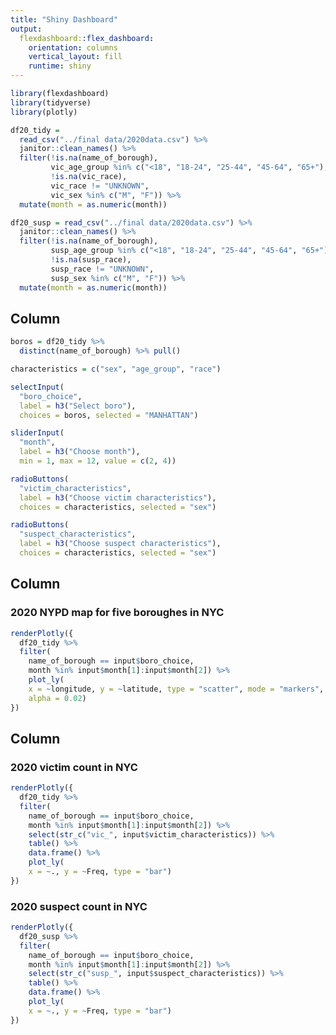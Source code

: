 ```yaml
---
title: "Shiny Dashboard"
output: 
  flexdashboard::flex_dashboard:
    orientation: columns
    vertical_layout: fill
    runtime: shiny
---
```


```r
library(flexdashboard)
library(tidyverse)
library(plotly)
```

```r
df20_tidy = 
  read_csv("../final data/2020data.csv") %>% 
  janitor::clean_names() %>% 
  filter(!is.na(name_of_borough), 
         vic_age_group %in% c("<18", "18-24", "25-44", "45-64", "65+"), 
         !is.na(vic_race),
         vic_race != "UNKNOWN",
         vic_sex %in% c("M", "F")) %>% 
  mutate(month = as.numeric(month))

df20_susp = read_csv("../final data/2020data.csv") %>% 
  janitor::clean_names() %>% 
  filter(!is.na(name_of_borough), 
         susp_age_group %in% c("<18", "18-24", "25-44", "45-64", "65+"), 
         !is.na(susp_race),
         susp_race != "UNKNOWN",
         susp_sex %in% c("M", "F")) %>% 
  mutate(month = as.numeric(month))
```


Column {.sidebar}
-----------------------------------------------------------------------

```r
boros = df20_tidy %>% 
  distinct(name_of_borough) %>% pull()

characteristics = c("sex", "age_group", "race")

selectInput(
  "boro_choice", 
  label = h3("Select boro"),
  choices = boros, selected = "MANHATTAN")

sliderInput(
  "month", 
  label = h3("Choose month"), 
  min = 1, max = 12, value = c(2, 4))

radioButtons(
  "victim_characteristics", 
  label = h3("Choose victim characteristics"),
  choices = characteristics, selected = "sex")

radioButtons(
  "suspect_characteristics", 
  label = h3("Choose suspect characteristics"),
  choices = characteristics, selected = "sex")
```

Column {data-width=650}
-----------------------------------------------------------------------

### 2020 NYPD map for five boroughes in NYC

```r
renderPlotly({
  df20_tidy %>%
  filter(
    name_of_borough == input$boro_choice, 
    month %in% input$month[1]:input$month[2]) %>%
    plot_ly(
    x = ~longitude, y = ~latitude, type = "scatter", mode = "markers",
    alpha = 0.02)
})
```

Column {data-width=350}
-----------------------------------------------------------------------

### 2020 victim count in NYC

```r
renderPlotly({
  df20_tidy %>%
  filter(
    name_of_borough == input$boro_choice, 
    month %in% input$month[1]:input$month[2]) %>% 
    select(str_c("vic_", input$victim_characteristics)) %>% 
    table() %>% 
    data.frame() %>% 
    plot_ly(
    x = ~., y = ~Freq, type = "bar") 
})
```

### 2020 suspect count in NYC

```r
renderPlotly({
  df20_susp %>%
  filter(
    name_of_borough == input$boro_choice, 
    month %in% input$month[1]:input$month[2]) %>% 
    select(str_c("susp_", input$suspect_characteristics)) %>% 
    table() %>% 
    data.frame() %>% 
    plot_ly(
    x = ~., y = ~Freq, type = "bar") 
})
```